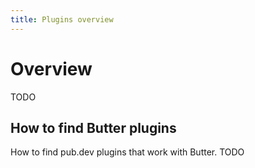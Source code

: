 ```yaml
---
title: Plugins overview
---
```


# Overview

TODO

## How to find Butter plugins

How to find pub.dev plugins that work with Butter. TODO